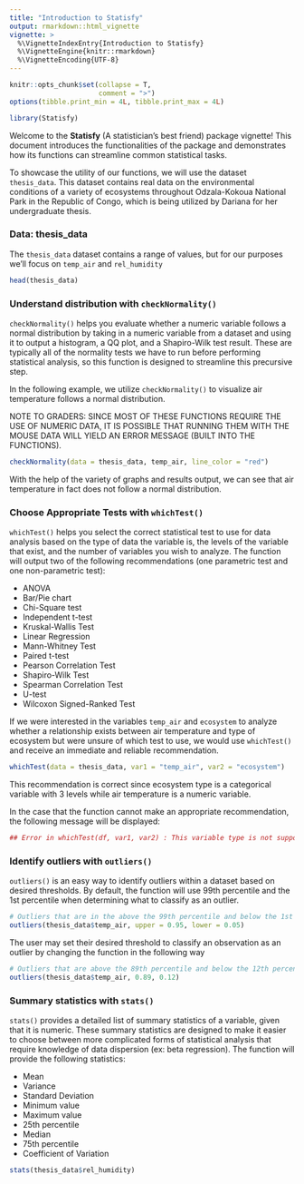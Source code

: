 ```yaml
---
title: "Introduction to Statisfy"
output: rmarkdown::html_vignette
vignette: >
  %\VignetteIndexEntry{Introduction to Statisfy}
  %\VignetteEngine{knitr::rmarkdown}
  %\VignetteEncoding{UTF-8}
---
```


```r
knitr::opts_chunk$set(collapse = T, 
                      comment = ">")
options(tibble.print_min = 4L, tibble.print_max = 4L)
```

```r
library(Statisfy)
```
Welcome to the **Statisfy** (A statistician's best friend) package vignette! This document introduces the 
functionalities of the package and demonstrates how its functions can streamline 
common statistical tasks.

To showcase the utility of our functions, we will use the dataset `thesis_data`. 
This dataset contains real data on the environmental conditions of a variety of 
ecosystems throughout Odzala-Kokoua National Park in the Republic of Congo, 
which is being utilized by Dariana for her undergraduate thesis.

### Data: thesis_data
The `thesis_data` dataset contains a range of values, but for our purposes we'll 
focus on `temp_air` and `rel_humidity`

```r
head(thesis_data)
```

### Understand distribution with `checkNormality()`
`checkNormality()` helps you evaluate whether a numeric variable follows a 
normal distribution by taking in a numeric variable from a dataset and using it 
to output a histogram, a QQ plot, and a Shapiro-Wilk test result. These are 
typically all of the normality tests we have to run before performing statistical 
analysis, so this function is designed to streamline this precursive step.

In the following example, we utilize `checkNormality()` to visualize air 
temperature follows a normal distribution. 

NOTE TO GRADERS: SINCE MOST OF THESE FUNCTIONS REQUIRE THE USE OF NUMERIC DATA,
IT IS POSSIBLE THAT RUNNING THEM WITH THE MOUSE DATA WILL YIELD AN ERROR MESSAGE
(BUILT INTO THE FUNCTIONS).

```r
checkNormality(data = thesis_data, temp_air, line_color = "red")
```

With the help of the variety of graphs and results output, we can see that air
temperature in fact does not follow a normal distribution.

### Choose Appropriate Tests with `whichTest()`
`whichTest()` helps you select the correct statistical test to use for data 
analysis based on the type of data the variable is, the levels of the variable
that exist, and the number of variables you wish to analyze. The function will 
output two of the following recommendations (one parametric test and one 
non-parametric test):

* ANOVA
* Bar/Pie chart
* Chi-Square test
* Independent t-test
* Kruskal-Wallis Test
* Linear Regression
* Mann-Whitney Test
* Paired t-test
* Pearson Correlation Test
* Shapiro-Wilk Test
* Spearman Correlation Test
* U-test
* Wilcoxon Signed-Ranked Test

If we were interested in the variables `temp_air` and `ecosystem` to analyze
whether a relationship exists between air temperature and type of ecosystem but 
were unsure of which test to use, we would use `whichTest()` and receive an
immediate and reliable recommendation.

```r
whichTest(data = thesis_data, var1 = "temp_air", var2 = "ecosystem")
```
This recommendation is correct since ecosystem type is a categorical variable
with 3 levels while air temperature is a numeric variable. 

In the case that the function cannot make an appropriate recommendation, the following message will be displayed:

```r
## Error in whichTest(df, var1, var2) : This variable type is not supported. Please check your variable type for errors and try again.
```

### Identify outliers with `outliers()`
`outliers()` is an easy way to identify outliers within a dataset based on desired thresholds. By default, the function will use 99th percentile and the 1st percentile when determining what to classify as an outlier.

```r
# Outliers that are in the above the 99th percentile and below the 1st percentile
outliers(thesis_data$temp_air, upper = 0.95, lower = 0.05)
```

The user may set their desired threshold to classify an observation as an outlier by changing the function in the following way

```r
# Outliers that are above the 89th percentile and below the 12th percentile
outliers(thesis_data$temp_air, 0.89, 0.12)
```

### Summary statistics with `stats()`
`stats()` provides a detailed list of summary statistics of a variable, given that it is numeric. These summary statistics are designed to make it easier to choose between more complicated forms of statistical analysis that require knowledge of data dispersion (ex: beta regression). The function will provide the following statistics:

* Mean
* Variance
* Standard Deviation
* Minimum value
* Maximum value
* 25th percentile
* Median
* 75th percentile
* Coefficient of Variation
 
```r
stats(thesis_data$rel_humidity)
```
